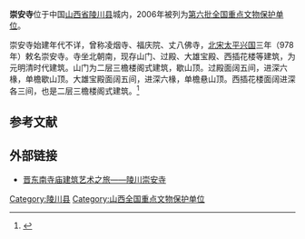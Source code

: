{{coord|34|46|37|N|116|16|27|E|display=title|scale:10000}}
{{文物保护单位
| 级别 = 全国
| 名称 = 崇安寺
| 图片 = 
| 所在 = [[山西省|山西省]][[陵川县|陵川县]]
| 分类 = 古建筑
| 时代 = 元至清
| 编号 = [[第六批全国重点文物保护单位|第六批]]第402项
| 登录 = 2006年5月25日
}}

'''崇安寺'''位于中国[[山西省|山西省]][[陵川县|陵川县]]城内，2006年被列为[[第六批全国重点文物保护单位|第六批全国重点文物保护单位]]。

崇安寺始建年代不详，曾称凌烟寺、福庆院、丈八佛寺，[[北宋|北宋]][[太平兴国|太平兴国]]三年（978年）敕名崇安寺。寺坐北朝南，现存山门、过殿、大雄宝殿、西插花楼等建筑，为元明清时代建筑。山门为二层三檐楼阁式建筑，歇山顶。过殿面阔五间，进深六椽，单檐歇山顶。大雄宝殿面阔五间，进深六椽，单檐悬山顶。西插花楼面阔进深各三间，也是二层三檐楼阁式建筑。<ref>{{Cite book |author=国家文物局 编 |title=全国重点文物保护单位（第六批）·第Ⅳ卷 |publisher=文物出版社 |year=2008 |isbn=978-7-5010-2446-9 |pages=341 }}</ref>

==参考文献==
{{reflist}}

==外部链接==
*[http://blog.sina.com.cn/s/blog_55c7a8d70100uj67.html 晋东南寺庙建筑艺术之旅——陵川崇安寺] {{Wayback|url=http://blog.sina.com.cn/s/blog_55c7a8d70100uj67.html |date=20190803014813 }}

{{山西全国重点文物保护单位}}

{{DEFAULTSORT:chong}}
[[Category:陵川县|Category:陵川县]]
[[Category:山西全国重点文物保护单位|Category:山西全国重点文物保护单位]]